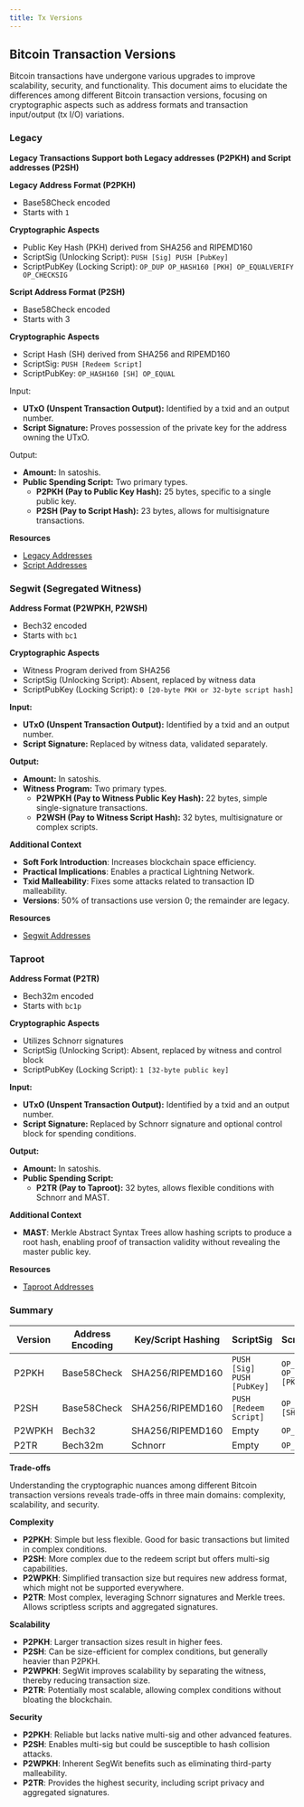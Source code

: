 ```yaml
---
title: Tx Versions
---
```


## Bitcoin Transaction Versions

Bitcoin transactions have undergone various upgrades to improve scalability, security, and functionality. This document aims to elucidate the differences among different Bitcoin transaction versions, focusing on cryptographic aspects such as address formats and transaction input/output (tx I/O) variations.

### Legacy 

**Legacy Transactions Support both Legacy addresses (P2PKH) and Script addresses (P2SH)**

**Legacy Address Format (P2PKH)**

- Base58Check encoded
- Starts with `1`

**Cryptographic Aspects**

- Public Key Hash (PKH) derived from SHA256 and RIPEMD160
- ScriptSig (Unlocking Script): `PUSH [Sig] PUSH [PubKey]`
- ScriptPubKey (Locking Script): `OP_DUP OP_HASH160 [PKH] OP_EQUALVERIFY OP_CHECKSIG`

**Script Address Format (P2SH)**

- Base58Check encoded
- Starts with 3

**Cryptographic Aspects**

- Script Hash (SH) derived from SHA256 and RIPEMD160
- ScriptSig: `PUSH [Redeem Script]`
- ScriptPubKey: `OP_HASH160 [SH] OP_EQUAL`

Input:

- **UTxO (Unspent Transaction Output):** Identified by a txid and an output number.
- **Script Signature:** Proves possession of the private key for the address owning the UTxO.

Output:

- **Amount:** In satoshis.
- **Public Spending Script:** Two primary types.
    - **P2PKH (Pay to Public Key Hash):** 25 bytes, specific to a single public key.
    - **P2SH (Pay to Script Hash):** 23 bytes, allows for multisignature transactions.

**Resources**

- [Legacy Addresses](https://bitcoin.design/guide/glossary/address/#legacy-address---p2pkh)
- [Script Addresses](https://bitcoin.design/guide/glossary/address/#script-address---p2sh)

### Segwit (Segregated Witness)

**Address Format (P2WPKH, P2WSH)**

- Bech32 encoded
- Starts with `bc1`

**Cryptographic Aspects**

- Witness Program derived from SHA256
- ScriptSig (Unlocking Script): Absent, replaced by witness data
- ScriptPubKey (Locking Script): `0 [20-byte PKH or 32-byte script hash]`

**Input:**

- **UTxO (Unspent Transaction Output):** Identified by a txid and an output number.
- **Script Signature:** Replaced by witness data, validated separately.

**Output:**

- **Amount:** In satoshis.
- **Witness Program:** Two primary types.
    - **P2WPKH (Pay to Witness Public Key Hash):** 22 bytes, simple single-signature transactions.
    - **P2WSH (Pay to Witness Script Hash):** 32 bytes, multisignature or complex scripts.

**Additional Context**

- **Soft Fork Introduction**: Increases blockchain space efficiency.
- **Practical Implications**: Enables a practical Lightning Network.
- **Txid Malleability**: Fixes some attacks related to transaction ID malleability.
- **Versions**: 50% of transactions use version 0; the remainder are legacy.

**Resources**

- [Segwit Addresses](https://bitcoin.design/guide/glossary/address/#segwit-address---p2wpkh)

### Taproot

**Address Format (P2TR)**

- Bech32m encoded
- Starts with `bc1p`

**Cryptographic Aspects**

- Utilizes Schnorr signatures
- ScriptSig (Unlocking Script): Absent, replaced by witness and control block
- ScriptPubKey (Locking Script): `1 [32-byte public key]`

**Input:**

- **UTxO (Unspent Transaction Output):** Identified by a txid and an output number.
- **Script Signature:** Replaced by Schnorr signature and optional control block for spending conditions.

**Output:**

- **Amount:** In satoshis.
- **Public Spending Script:**
    - **P2TR (Pay to Taproot):** 32 bytes, allows flexible conditions with Schnorr and MAST.

**Additional Context**

- **MAST**: Merkle Abstract Syntax Trees allow hashing scripts to produce a root hash, enabling proof of transaction validity without revealing the master public key.

**Resources**

- [Taproot Addresses](https://bitcoin.design/guide/glossary/address/#taproot-address---p2tr)

### Summary

| Version    | Address Encoding | Key/Script Hashing | ScriptSig                           | ScriptPubKey                       |
|------------|------------------|--------------------|-------------------------------------|------------------------------------|
| P2PKH      | Base58Check      | SHA256/RIPEMD160   | `PUSH [Sig] PUSH [PubKey]`          | `OP_DUP OP_HASH160 [PKH] ...`      |
| P2SH       | Base58Check      | SHA256/RIPEMD160   | `PUSH [Redeem Script]`              | `OP_HASH160 [SH] OP_EQUAL`         |
| P2WPKH     | Bech32           | SHA256/RIPEMD160   | Empty                               | `OP_0 [WPKH]`                      |
| P2TR       | Bech32m          | Schnorr            | Empty                               | `OP_1 [TOK]`                       |


**Trade-offs**

Understanding the cryptographic nuances among different Bitcoin transaction versions reveals trade-offs in three main domains: complexity, scalability, and security.

**Complexity**

- **P2PKH**: Simple but less flexible. Good for basic transactions but limited in complex conditions.
- **P2SH**: More complex due to the redeem script but offers multi-sig capabilities.
- **P2WPKH**: Simplified transaction size but requires new address format, which might not be supported everywhere.
- **P2TR**: Most complex, leveraging Schnorr signatures and Merkle trees. Allows scriptless scripts and aggregated signatures.

**Scalability**

- **P2PKH**: Larger transaction sizes result in higher fees.
- **P2SH**: Can be size-efficient for complex conditions, but generally heavier than P2PKH.
- **P2WPKH**: SegWit improves scalability by separating the witness, thereby reducing transaction size.
- **P2TR**: Potentially most scalable, allowing complex conditions without bloating the blockchain.

**Security**

- **P2PKH**: Reliable but lacks native multi-sig and other advanced features.
- **P2SH**: Enables multi-sig but could be susceptible to hash collision attacks.
- **P2WPKH**: Inherent SegWit benefits such as eliminating third-party malleability.
- **P2TR**: Provides the highest security, including script privacy and aggregated signatures.



